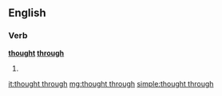 ==English==

===Verb===
'''[[thought]] [[through]]'''

# {{past of|think through}}

[[it:thought through]]
[[mg:thought through]]
[[simple:thought through]]